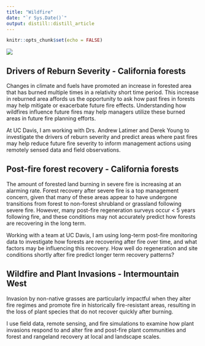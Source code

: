 ```yaml
---
title: "Wildfire"
date: "`r Sys.Date()`"
output: distill::distill_article
---
```



```r
knitr::opts_chunk$set(echo = FALSE)
```

![](images/fire_banner.jpg)

## Drivers of Reburn Severity - California forests

Changes in climate and fuels have promoted an increase in forested area that has burned multiple times in a relativity short time period. This increase in reburned area affords us the opportunity to ask how past fires in forests may help mitigate or exacerbate future fire effects. Understanding how wildfires influence future fires may help managers utilize these burned areas in future fire planning efforts.  

At UC Davis, I am working with Drs. Andrew Latimer and Derek Young to investigate the drivers of reburn severity and predict areas where past fires may help reduce future fire severity to inform management actions using remotely sensed data and field observations. 

## Post-fire forest recovery - California forests

The amount of forested land burning in severe fire is increasing at an alarming rate. Forest recovery after severe fire is a top management concern, given that many of these areas appear to have undergone transitions from forest to non-forest shrubland or grassland following severe fire. However, many post-fire regeneration surveys occur < 5 years following fire, and these conditions may not accurately predict how forests are recovering in the long term. 

Working with a team at UC Davis, I am using long-term post-fire monitoring data to investigate how forests are recovering after fire over time, and what factors may be influencing this recovery. How well do regeneration and site conditions shortly after fire predict longer term recovery patterns?


## Wildfire and Plant Invasions - Intermountain West

Invasion by non-native grasses are particularly impactful when they alter fire regimes and promote fire in historically fire-resistant areas, resulting in the loss of plant species that do not recover quickly after burning. 

I use field data, remote sensing, and fire simulations to examine how plant invasions respond to and alter fire and post-fire plant communities and forest and rangeland recovery at local and landscape scales. 

